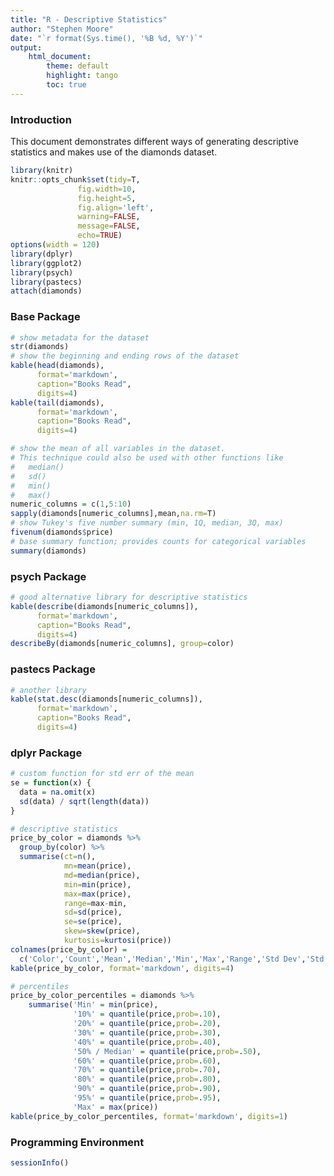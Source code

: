 ```yaml
---
title: "R - Descriptive Statistics"
author: "Stephen Moore"
date: "`r format(Sys.time(), '%B %d, %Y')`"
output: 
    html_document:
        theme: default
        highlight: tango
        toc: true
---
```


### Introduction

This document demonstrates different ways of generating descriptive statistics and makes use of the diamonds dataset.

```r
library(knitr)
knitr::opts_chunk$set(tidy=T, 
               fig.width=10,
               fig.height=5,
               fig.align='left',
               warning=FALSE,
               message=FALSE,
               echo=TRUE)
options(width = 120)
library(dplyr)
library(ggplot2)
library(psych)
library(pastecs)
attach(diamonds)
```

### Base Package

```r
# show metadata for the dataset
str(diamonds)
# show the beginning and ending rows of the dataset
kable(head(diamonds), 
      format='markdown', 
      caption="Books Read",
      digits=4)
kable(tail(diamonds), 
      format='markdown', 
      caption="Books Read",
      digits=4)
```

```r
# show the mean of all variables in the dataset.
# This technique could also be used with other functions like
#   median()
#   sd()
#   min()
#   max()
numeric_columns = c(1,5:10)
sapply(diamonds[numeric_columns],mean,na.rm=T)
# show Tukey's five number summary (min, 1Q, median, 3Q, max)
fivenum(diamonds$price)
# base summary function; provides counts for categorical variables
summary(diamonds)
```

### psych Package

```r
# good alternative library for descriptive statistics
kable(describe(diamonds[numeric_columns]), 
      format='markdown', 
      caption="Books Read",
      digits=4)
describeBy(diamonds[numeric_columns], group=color)
```

### pastecs Package

```r
# another library
kable(stat.desc(diamonds[numeric_columns]), 
      format='markdown', 
      caption="Books Read",
      digits=4)
```

### dplyr Package

```r
# custom function for std err of the mean
se = function(x) {
  data = na.omit(x)
  sd(data) / sqrt(length(data)) 
}

# descriptive statistics
price_by_color = diamonds %>%
  group_by(color) %>% 
  summarise(ct=n(),
            mn=mean(price),
            md=median(price),
            min=min(price),
            max=max(price),
            range=max-min,
            sd=sd(price),
            se=se(price),
            skew=skew(price),
            kurtosis=kurtosi(price))
colnames(price_by_color) = 
  c('Color','Count','Mean','Median','Min','Max','Range','Std Dev','Std Err','Skew','Kurtosis')
kable(price_by_color, format='markdown', digits=4)

# percentiles
price_by_color_percentiles = diamonds %>%
    summarise('Min' = min(price),
              '10%' = quantile(price,prob=.10),
              '20%' = quantile(price,prob=.20),
              '30%' = quantile(price,prob=.30),
              '40%' = quantile(price,prob=.40),
              '50% / Median' = quantile(price,prob=.50),
              '60%' = quantile(price,prob=.60),
              '70%' = quantile(price,prob=.70),
              '80%' = quantile(price,prob=.80),
              '90%' = quantile(price,prob=.90),
              '95%' = quantile(price,prob=.95),
              'Max' = max(price))
kable(price_by_color_percentiles, format='markdown', digits=1)
```

### Programming Environment

```r
sessionInfo()
```


